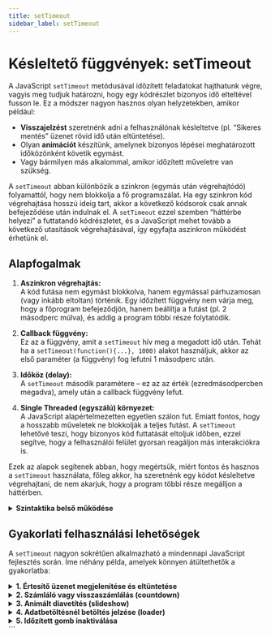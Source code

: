 ```yaml
---
title: setTimeout
sidebar_label: setTimeout
---
```


# Késleltető függvények: setTimeout

A JavaScript `setTimeout` metódusával időzített feladatokat hajthatunk végre, vagyis meg tudjuk határozni, hogy egy kódrészlet bizonyos idő elteltével fusson le. Ez a módszer nagyon hasznos olyan helyzetekben, amikor például:

- **Visszajelzést** szeretnénk adni a felhasználónak késleltetve (pl. “Sikeres mentés” üzenet rövid idő után eltüntetése).  
- Olyan **animációt** készítünk, amelynek bizonyos lépései meghatározott időközönként követik egymást.  
- Vagy bármilyen más alkalommal, amikor időzített műveletre van szükség.

A `setTimeout` abban különbözik a szinkron (egymás után végrehajtódó) folyamattól, hogy nem blokkolja a fő programszálat. Ha egy szinkron kód végrehajtása hosszú ideig tart, akkor a következő kódsorok csak annak befejeződése után indulnak el. A `setTimeout` ezzel szemben “háttérbe helyezi” a futtatandó kódrészletet, és a JavaScript mehet tovább a következő utasítások végrehajtásával, így egyfajta aszinkron működést érhetünk el.

## Alapfogalmak

1. **Aszinkron végrehajtás:**  
   A kód futása nem egymást blokkolva, hanem egymással párhuzamosan (vagy inkább eltoltan) történik. Egy időzített függvény nem várja meg, hogy a főprogram befejeződjön, hanem beállítja a futást (pl. 2 másodperc múlva), és addig a program többi része folytatódik.

2. **Callback függvény:**  
   Ez az a függvény, amit a `setTimeout` hív meg a megadott idő után. Tehát ha a `setTimeout(function(){...}, 1000)` alakot használjuk, akkor az első paraméter (a függvény) fog lefutni 1 másodperc után.

3. **Időköz (delay):**  
   A `setTimeout` második paramétere – ez az az érték (ezredmásodpercben megadva), amely után a callback függvény lefut.

4. **Single Threaded (egyszálú) környezet:**  
   A JavaScript alapértelmezetten egyetlen szálon fut. Emiatt fontos, hogy a hosszabb műveletek ne blokkolják a teljes futást. A `setTimeout` lehetővé teszi, hogy bizonyos kód futtatását eltoljuk időben, ezzel segítve, hogy a felhasználói felület gyorsan reagáljon más interakciókra is.

Ezek az alapok segítenek abban, hogy megértsük, miért fontos és hasznos a `setTimeout` használata, főleg akkor, ha szeretnénk egy kódot késleltetve végrehajtani, de nem akarjuk, hogy a program többi része megálljon a háttérben.

<details style={{ backgroundColor: "green", padding: "1rem", borderRadius: "5px" }}>
  <summary><strong>Szintaktika belső működése</strong></summary>

  **Hogyan néz ki a `setTimeout` használata JavaScript-ben?**  
  Íme egy példakód, ami 2 másodperc késleltetéssel futtat egy üzenetet a konzolban:

  ```js
  setTimeout(function() {
    console.log("Ez a kód 2 másodperc késleltetéssel fut le.");
  }, 2000);
  ```

  A `setTimeout` metódusnak alapvetően két fő paramétere van:  
  1. **A meghívandó függvény** (callback), amely a megadott idő elteltével fut le.  
  2. **Az időtartam** (ezredmásodpercben megadva), ami után a függvény végrehajtódik.

  **Hogyan működik mindez a kulisszák mögött?**  
  1. Amikor a JavaScript kódot futtatjuk, minden utasításunk a **Call Stack** tetejére kerül, és ott hajtódik végre.  
  2. Ha a kódban `setTimeout`-ot talál a JavaScript, elindítja a függvény késleltetését a **Web API** vagy a JavaScript környezet megfelelő modulja segítségével.  
  3. Maga a fő program továbbhalad, nincs megállás; a `setTimeout` által érintett függvény közben “háttérbe” kerül.  
  4. Ha letelt a beállított idő (pl. 2000 ms), a függvény bekerül a **Callback Queue**-ba (egy sorba, ahol a végrehajtásra várakoznak a callbackek).  
  5. Az **Event Loop** (eseményhurok) figyeli, hogy a Call Stack éppen üres-e. Ha igen, akkor kiveszi a függvényt a Callback Queue-ból, és felteszi a Call Stack tetejére.  
  6. Ekkor fut le ténylegesen a `setTimeout` callback függvénye.

  Röviden ez annyit jelent, hogy a `setTimeout` nem állítja meg a programunkat, hanem “időzített” feladatot hoz létre, ami csak a megadott idő elteltével kerül végrehajtásra – és akkor is csak akkor, ha a JavaScript már éppen ráér (üres a Call Stack). Ez biztosítja, hogy ne akadjon meg a kódunk futása, miközben várunk valamire vagy késleltetni szeretnénk egy műveletet.

</details>

## Gyakorlati felhasználási lehetőségek

A `setTimeout` nagyon sokrétűen alkalmazható a mindennapi JavaScript fejlesztés során. Íme néhány példa, amelyek könnyen átültethetők a gyakorlatba:

<details style={{ backgroundColor: "#41038c", padding: "1rem", borderRadius: "5px" }}>
  <summary><strong>1. Értesítő üzenet megjelenítése és eltüntetése</strong></summary>

  Az egyik leggyakoribb felhasználási mód, amikor egy üzenetet vagy értesítést jelenítünk meg a felhasználónak, majd egy pár másodperc múlva automatikusan eltüntetjük:
  
  - Például, ha a felhasználó befejezett egy űrlapot és rákattintott a “Küldés” gombra, akkor a sikerességről informáló sáv felugrik, majd 3 másodperc után eltűnik.
  - Ez kellemes felhasználói élményt biztosít, mert a felhasználó látja, hogy a művelet sikeres volt, ugyanakkor nem kell neki magának bezárni az üzenetet, mert “magától” eltűnik.
</details>

<details style={{ backgroundColor: "#41038c", padding: "1rem", borderRadius: "5px" }}>
  <summary><strong>2. Számláló vagy visszaszámlálás (countdown)</strong></summary>

  Ha egy adott eseményig vagy időpontig szeretnénk visszaszámolni, akkor a `setTimeout` (vagy gyakrabban a `setInterval`) segítségével szabályos időközönként frissíthetjük a kijelzett értéket.
  - Írhatunk például egy felugró ablakot, ami 10 másodpercig él, és 1 másodpercenként frissíti a visszaszámlálást.  
  - Amikor a számláló eléri a nullát, automatikusan eltűntethetjük az elemet, vagy lefuttathatunk valamilyen műveletet.
</details>

<details style={{ backgroundColor: "#41038c", padding: "1rem", borderRadius: "5px" }}>
  <summary><strong>3. Animált diavetítés (slideshow)</strong></summary>

  Egy egyszerű képgaléria vagy diavetítés esetén könnyen elérhetjük, hogy a képek néhány másodpercenként automatikusan cserélődjenek.
  - A `setTimeout` hívásban egyszerűen beállítjuk a következő kép megjelenítését.  
  - Amikor a következő kép betöltődik, újra meghívjuk a `setTimeout`-ot (rekurzív vagy láncolt hívással), így folyamatos diavetítést valósítunk meg.
  - Az előny, hogy rugalmasan, a megadott időköz alapján váltogathatjuk a képeket, és közben a felhasználói felület sem fagy le.
</details>

<details style={{ backgroundColor: "#41038c", padding: "1rem", borderRadius: "5px" }}>
  <summary><strong>4. Adatbetöltésnél betöltés jelzése (loader)</strong></summary>

  Sokszor előfordul, hogy adatokat kell behívnunk egy szerverről vagy valamilyen külső forrásból. Ilyenkor hasznos lehet egy “Betöltés…” vagy “Kérlek, várj…” feliratot elhelyezni, majd az adat megérkezése után pár pillanat múlva eltüntetni:
  - Amikor elindítjuk a lekérést (fetch, axios, stb.), kirakunk egy kis “loader” animációt vagy szöveget.  
  - Miután az adat megjön, elindítunk egy kis `setTimeout`-ot, hogy a felhasználó észrevegye a változást, majd pár másodperc múlva eltávolítjuk a betöltésre utaló elemet.
  - Ez segít abban, hogy a felhasználónak legyen vizuális visszajelzése a várakozásról.
</details>

<details style={{ backgroundColor: "#41038c", padding: "1rem", borderRadius: "5px" }}>
  <summary><strong>5. Időzített gomb inaktiválása</strong></summary>

  Ha például szeretnénk megelőzni a túl sok, gyors egymásutánban történő kattintást, akkor egy gombot átmenetileg inaktívvá tehetünk a kattintás után:
  - A gomb kattintása után a gombot letiltjuk (`disabled` állapotra állítjuk).  
  - Ezzel egyidőben indítunk egy `setTimeout` hívást, hogy 1-2 másodperc múlva újra engedélyezzük a gombot.  
  - Így a felhasználó nem tud túl gyorsan, feleslegesen sok műveletet végezni.
</details>
```